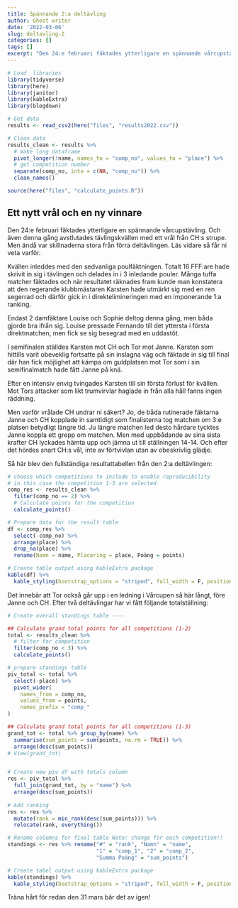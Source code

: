 ```yaml
---
title: Spännande 2:a deltävling
author: Ghost writer
date: '2022-03-06'
slug: deltavling-2
categories: []
tags: []
excerpt: "Den 24:e februari fäktades ytterligare en spännande vårcupstävling. Även denna gång avstlutades tävlingskvällen med ett vrål från CH:s strupe. Men ändå var skillnaderna stora från förra deltävlingen. Läs vidare så får ni veta varför."
---
```


```r
# Load  libraries
library(tidyverse)
library(here)
library(janitor)
library(kableExtra)
library(blogdown)

# Get data
results <- read_csv2(here("files", "results2022.csv"))

# Clean data
results_clean <- results %>%
  # make long dataframe
  pivot_longer(!name, names_to = "comp_no", values_to = "place") %>% 
  # get competition number
  separate(comp_no, into = c(NA, "comp_no")) %>%
  clean_names()
```

```r
source(here("files", "calculate_points.R"))
```

## Ett nytt vrål och en ny vinnare

Den 24:e februari fäktades ytterligare en spännande vårcupstävling. Och även denna gång avstlutades tävlingskvällen med ett vrål från CH:s strupe. Men ändå var skillnaderna stora från förra deltävlingen. Läs vidare så får ni veta varför.

Kvällen inleddes med den sedvanliga poulfäktningen. Totalt 16 FFF:are hade skrivit in sig i tävlingen och delades in i 3 inledande pouler. Många tuffa matcher fäktades och när resultatet räknades fram kunde man konstatera att den regerande klubbmästaren Karsten hade utmärkt sig med en ren segerrad och därför gick in i direktelimineringen med en imponerande 1:a ranking.

Endast 2 damfäktare Louise och Sophie deltog denna gång, men båda gjorde bra ifrån sig. Louise pressade Fernando till det yttersta i första direktmatchen, men fick se sig besegrad med en uddastöt. 

I semifinalen ställdes Karsten mot CH och Tor mot Janne. Karsten som hittills varit obeveklig fortsatte på sin inslagna väg och fäktade in sig till final där han fick möjlighet att kämpa om guldplatsen mot Tor som i sin semifinalmatch hade fått Janne på knä.

Efter en intensiv envig tvingades Karsten till sin första förlust för kvällen. Mot Tors attacker som likt trumvirvlar haglade in från alla håll fanns ingen räddning. 

Men varför vrålade CH undrar ni säkert? Jo, de båda rutinerade fäktarna Janne och CH kopplade in samtidigt som finalisterna tog matchen om 3:e platsen betydligt längre tid. Ju längre matchen led desto hårdare tycktes Janne koppla ett grepp om matchen. Men med uppbådande av sina sista krafter CH lyckades hämta upp och jämna ut till ställningen 14-14. Och efter det hördes snart CH:s vål, inte av förtvivlan utan av obeskrivlig glädje.

Så här blev den fullständiga resultattabellen från den 2:a deltävlingen:

```r
# choose which competitions to include to enable reproducibility
# in this case the competition 1-3 are selected
comp_res <- results_clean %>% 
  filter(comp_no == 2) %>% 
  # Calculate points for the competition
  calculate_points()

# Prepare data for the result table
df <- comp_res %>%
  select(-comp_no) %>% 
  arrange(place) %>% 
  drop_na(place) %>% 
  rename(Namn = name, Placering = place, Poäng = points)

# Create table output using kableExtra package
kable(df) %>%
  kable_styling(bootstrap_options = "striped", full_width = F, position = "left")
```

Det innebär att Tor också går upp i en ledning i Vårcupen så här långt, före Janne och CH. Efter två deltävlingar har vi fått följande totalställning:

```r
# Create overall standings table ----

## Calculate grand total points for all competitions (1-2)
total <- results_clean %>% 
  # filter for competition
  filter(comp_no < 3) %>%
  calculate_points() 

# prepare standings table
piv_total <- total %>%
  select(-place) %>% 
  pivot_wider(
    names_from = comp_no, 
    values_from = points,
    names_prefix = "comp_"
)

## Calculate grand total points for all competitions (1-3)
grand_tot <- total %>% group_by(name) %>%
  summarise(sum_points = sum(points, na.rm = TRUE)) %>% 
  arrange(desc(sum_points))
# View(grand_tot)


# Create new piv df with totals column
res <- piv_total %>%
  full_join(grand_tot, by = "name") %>% 
  arrange(desc(sum_points))
  
# Add ranking
res <- res %>% 
  mutate(rank = min_rank(desc(sum_points))) %>% 
  relocate(rank, everything())

# Rename columns for final table Note: change for each competition!!
standings <- res %>% rename("#" = "rank", "Namn" = "name", 
                            "1" = "comp_1", "2" = "comp_2",
                            "Summa Poäng" = "sum_points")

# Create tabel output using kableExtra package
kable(standings) %>%
  kable_styling(bootstrap_options = "striped", full_width = F, position = "left")
```

Träna hårt för redan den 31 mars bär det av igen!

\
